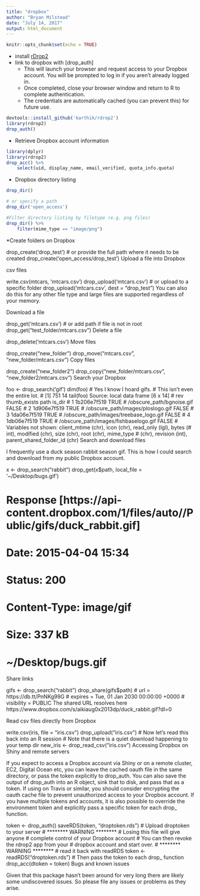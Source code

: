 ```yaml
---
title: "dropbox"
author: "Bryan Milstead"
date: "July 14, 2017"
output: html_document
---
```


```r
knitr::opts_chunk$set(echo = TRUE)
```

* install [rDrop2](https://github.com/karthik/rdrop2)
* link to dropbox with [drop_auth]
    - This will launch your browser and request access to your Dropbox account. You will be prompted to log in if you aren't already logged in.
    - Once completed, close your browser window and return to R to complete authentication. 
    - The credentials are automatically cached (you can prevent this) for future use.

```r
devtools::install_github('karthik/rdrop2')
library(rdrop2)
drop_auth()
```

* Retrieve Dropbox account information

```r
library(dplyr)
library(rdrop2)
drop_acc() %>% 
    select(uid, display_name, email_verified, quota_info.quota)
```

* Dropbox directory listing

```r
drop_dir()

# or specify a path
drop_dir('open_access')

#Filter directory listing by filetype (e.g. png files)
drop_dir() %>% 
    filter(mime_type == "image/png")
```

*Create folders on Dropbox



drop_create('drop_test')
# or provide the full path where it needs to be created
drop_create('open_access/drop_test')
Upload a file into Dropbox

csv files

write.csv(mtcars, 'mtcars.csv')
drop_upload('mtcars.csv')
# or upload to a specific folder
drop_upload('mtcars.csv', dest = "drop_test")
You can also do this for any other file type and large files are supported regardless of your memory.

Download a file

drop_get('mtcars.csv')
# or add path if file is not in root
drop_get("test_folder/mtcars.csv")
Delete a file

drop_delete('mtcars.csv')
Move files

drop_create("new_folder")
drop_move("mtcars.csv", "new_folder/mtcars.csv")
Copy files

drop_create("new_folder2")
drop_copy("new_folder/mtcars.csv", "new_folder2/mtcars.csv")
Search your Dropbox

foo <- drop_search('gif')
dim(foo)
# Yes I know I hoard gifs.
# This isn't even the entire lot.
# [1] 751  14
tail(foo)
Source: local data frame [6 x 14]
# rev thumb_exists path is_dir
# 1  1b206e7f519 TRUE # /obscure_path/bgnoise.gif  FALSE
# 2  1d906e7f519 TRUE # /obscure_path/images/ploslogo.gif  FALSE
# 3  1da06e7f519 TRUE # /obscure_path/images/treebase_logo.gif  FALSE
# 4  1db06e7f519 TRUE # /obscure_path/images/fishbaselogo.gif  FALSE
# Variables not shown: client_mtime (chr), icon (chr), read_only (lgl), bytes (# int), modified (chr), size (chr), root (chr), mime_type
#  (chr), revision (int), parent_shared_folder_id (chr)
Search and download files

I frequently use a duck season rabbit season gif. This is how I could search and download from my public Dropbox account.

x <- drop_search("rabbit")
drop_get(x$path, local_file = '~/Desktop/bugs.gif')

# Response [https://api-content.dropbox.com/1/files/auto//Public/gifs/duck_rabbit.gif]
#   Date: 2015-04-04 15:34
#   Status: 200
#   Content-Type: image/gif
#   Size: 337 kB
# <ON DISK>  ~/Desktop/bugs.gif
Share links

gifs <- drop_search("rabbit")
drop_share(gifs$path)
# url = https://db.tt/PnNKg99G 
# expires = Tue, 01 Jan 2030 00:00:00 +0000 
# visibility = PUBLIC 
The shared URL resolves here https://www.dropbox.com/s/aikiaug0x2013dp/duck_rabbit.gif?dl=0

Read csv files directly from Dropbox

write.csv(iris, file = "iris.csv")
drop_upload("iris.csv")
# Now let's read this back into an R session
# Note that there is a quiet download happening to your temp dir
new_iris <- drop_read_csv("iris.csv")
Accessing Dropbox on Shiny and remote servers

If you expect to access a Dropbox account via Shiny or on a remote cluster, EC2, Digital Ocean etc, you can leave the cached oauth file in the same directory, or pass the token explicitly to drop_auth. You can also save the output of drop_auth into an R object, sink that to disk, and pass that as a token. If using on Travis or similar, you should consider encrypting the oauth cache file to prevent unauthorized access to your Dropbox account. If you have multiple tokens and accounts, it is also possible to override the environment token and explicitly pass a specific token for each drop_ function.

token <- drop_auth()
saveRDS(token, "droptoken.rds")
# Upload droptoken to your server
# ******** WARNING ********
# Losing this file will give anyone 
# complete control of your Dropbox account
# You can then revoke the rdrop2 app from your
# dropbox account and start over.
# ******** WARNING ********
# read it back with readRDS
token <- readRDS("droptoken.rds")
# Then pass the token to each drop_ function
drop_acc(dtoken = token)
Bugs and known issues

Given that this package hasn't been around for very long there are likely some undiscovered issues. So please file any issues or problems as they arise.